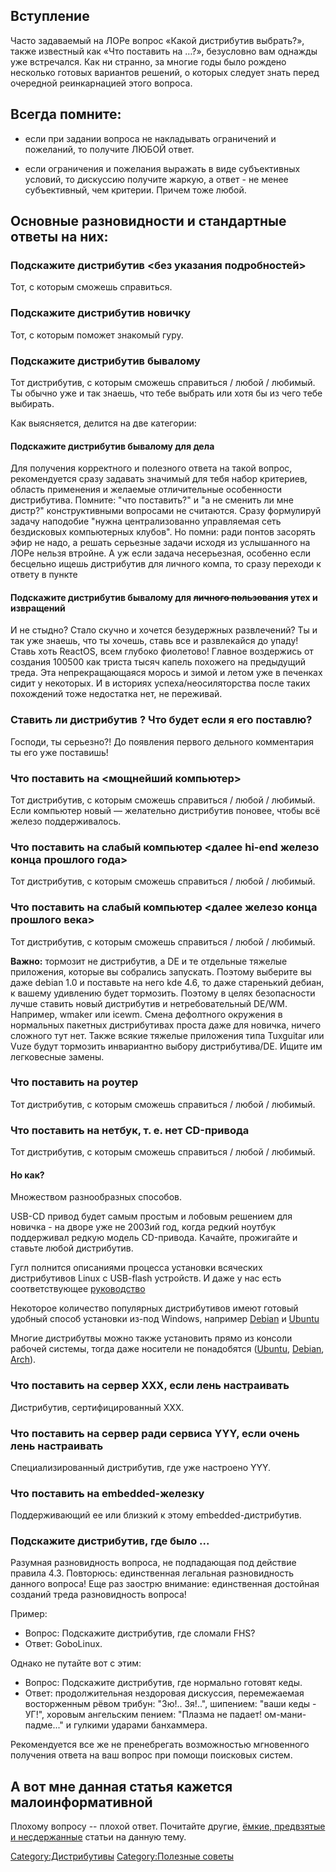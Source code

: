 == Вступление ==

Часто задаваемый на ЛОРе вопрос «Какой дистрибутив выбрать?», также известный как «Что поставить на …?», безусловно вам однажды уже встречался.
Как ни странно, за многие годы было рождено несколько готовых вариантов решений, о которых следует знать перед очередной реинкарнацией этого вопроса.

== Всегда помните: ==

* если при задании вопроса не накладывать ограничений и пожеланий, то получите ЛЮБОЙ ответ.

* если ограничения и пожелания выражать в виде субъективных условий, то дискуссию получите жаркую, а ответ - не менее субъективный, чем критерии. Причем тоже любой.

== Основные разновидности и стандартные ответы на них: ==

=== Подскажите дистрибутив <без указания подробностей> ===

Тот, с которым сможешь справиться.

=== Подскажите дистрибутив новичку ===

Тот, с которым поможет знакомый гуру.

=== Подскажите дистрибутив бывалому ===

Тот дистрибутив, с которым сможешь справиться / любой / любимый. Ты обычно уже и так знаешь, что тебе выбрать или хотя бы из чего тебе выбирать.

Как выясняется, делится на две категории:

==== Подскажите дистрибутив бывалому для дела ====

Для получения корректного и полезного ответа на такой вопрос, рекомендуется сразу задавать значимый для тебя набор критериев, область применения и желаемые отличительные особенности дистрибутива. Помните: "что поставить?" и "а не сменить ли мне дистр?" конструктивными вопросами не считаются. Сразу формулируй задачу наподобие "нужна централизованно управляемая сеть бездисковых компьютерных клубов". Но помни: ради понтов засорять эфир не надо, а решать серьезные задачи исходя из услышанного на ЛОРе нельзя втройне. А уж если задача несерьезная, особенно если бесцельно ищешь дистрибутив для личного компа, то сразу переходи к ответу в пункте 

==== Подскажите дистрибутив бывалому для <s>личного пользования</s> утех и извращений ====

И не стыдно? Стало скучно и хочется безудержных развлечений? Ты и так уже знаешь, что ты хочешь, ставь все и развлекайся до упаду! Ставь хоть ReactOS, всем глубоко фиолетово! Главное воздержись от создания 100500 как триста тысяч капель похожего на предыдущий треда. Эта непрекращающаяся морось и зимой и летом уже в печенках сидит у некоторых. И в историях успеха/неосиляторства после таких похождений тоже недостатка нет, не переживай.

=== Ставить ли дистрибутив <ABC>? Что будет если я его поставлю? ===

Господи, ты серьезно?! До появления первого дельного комментария ты его уже поставишь!

=== Что поставить на <мощнейший компьютер> ===

Тот дистрибутив, с которым сможешь справиться / любой / любимый. Если компьютер новый — желательно дистрибутив поновее, чтобы всё железо поддерживалось.

=== Что поставить на слабый компьютер <далее hi-end железо конца прошлого года> ===

Тот дистрибутив, с которым сможешь справиться / любой / любимый.

=== Что поставить на слабый компьютер <далее железо конца прошлого века> ===

Тот дистрибутив, с которым сможешь справиться / любой / любимый.

'''Важно:''' тормозит не дистрибутив, а DE и те отдельные тяжелые приложения, которые вы собрались запускать. Поэтому выберите вы даже debian 1.0 и поставьте на него kde 4.6, то даже старенький дебиан, к вашему удивлению будет тормозить. Поэтому в целях безопасности лучше ставить новый дистрибутив и нетребовательный DE/WM. Например, wmaker или icewm. Смена дефолтного окружения в нормальных пакетных дистрибутивах проста даже для новичка, ничего сложного тут нет. Также всякие тяжелые приложения типа Tuxguitar или Vuze будут тормозить инвариантно выбору дистрибутива/DE. Ищите им легковесные замены.

=== Что поставить на роутер ===

Тот дистрибутив, с которым сможешь справиться / любой / любимый.

=== Что поставить на нетбук, т. е. нет CD-привода ===

Тот дистрибутив, с которым сможешь справиться / любой / любимый.

==== Но как? ====

Множеством разнообразных способов.

USB-CD привод будет самым простым и лобовым решением для новичка - на дворе уже не 2003ий год, когда редкий ноутбук поддерживал редкую модель CD-привода. Качайте, прожигайте и ставьте любой дистрибутив.

Гугл полнится описаниями процесса установки всяческих дистрибутивов Linux с USB-flash устройств. И даже у нас есть соответствующее [http://www.linux.org.ru/wiki/en/Установка_без_CD руководство]

Некоторое количество популярных дистрибутивов имеют готовый удобный способ установки из-под Windows, например [http://www.goodbye-windows.com Debian] и [https://wiki.ubuntu.com/WubiGuide Ubuntu]

Многие дистрибутвы можно также установить прямо из консоли рабочей системы, тогда даже носители не понадобятся ([[Установка_Ubuntu_через_другой_GNU/Linux_(debootstrap)|Ubuntu]], [[Установка_Debian_через_другой_GNU/Linux_(debootstrap)|Debian]], [https://wiki.archlinux.org/index.php/Install_from_Existing_Linux Arch]).
=== Что поставить на сервер XXX, если лень настраивать ===

Дистрибутив, сертифицированный ХХХ.

=== Что поставить на сервер ради сервиса YYY, если очень лень настраивать ===
Специализированный дистрибутив, где уже настроено YYY.
=== Что поставить на embedded-железку ===
Поддерживающий ее или близкий к этому embedded-дистрибутив.

=== Подскажите дистрибутив, где было ... ===

Разумная разновидность вопроса, не подпадающая под действие правила 4.3.
Повторюсь: единственная легальная разновидность данного вопроса!
Еще раз заострю внимание: единственная достойная созданий треда разновидность вопроса!

Пример:

*Вопрос: Подскажите дистрибутив, где сломали FHS?
*Ответ: GoboLinux.

Однако не путайте вот с этим:

*Вопрос: Подскажите дистрибутив, где нормально готовят кеды.
*Ответ: продолжительная нездоровая дискуссия, перемежаемая восторженным рёвом трибун: "Зю!.. Зя!..", шипением: "ваши кеды - УГ!", хоровым ангельским пением: "Плазма не падает! ом-мани-падме..." и гулкими ударами банхаммера.

Рекомендуется все же не пренебрегать возможностью мгновенного получения ответа на ваш вопрос при помощи поисковых систем.

== А вот мне данная статья кажется малоинформативной ==

Плохому вопросу -- плохой ответ. Почитайте другие, [http://choosing-linux-distro.for-idiots.tk ёмкие, предвзятые и несдержанные] статьи на данную тему.

[[Category:Дистрибутивы]]
[[Category:Полезные советы]]
